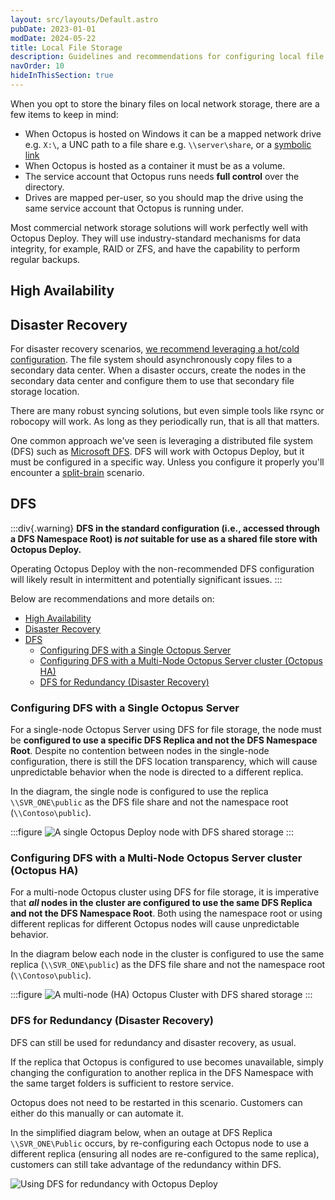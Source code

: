 ```yaml
---
layout: src/layouts/Default.astro
pubDate: 2023-01-01
modDate: 2024-05-22
title: Local File Storage
description: Guidelines and recommendations for configuring local file storage with Octopus Deploy.
navOrder: 10
hideInThisSection: true
---
```


When you opt to store the binary files on local network storage, there are a few items to keep in mind:

- When Octopus is hosted on Windows it can be a mapped network drive e.g. `X:\`, a UNC path to a file share e.g. `\\server\share`, or a [symbolic link](https://en.wikipedia.org/wiki/Symbolic_link)
- When Octopus is hosted as a container it must be as a volume.
- The service account that Octopus runs needs **full control** over the directory.
- Drives are mapped per-user, so you should map the drive using the same service account that Octopus is running under.

Most commercial network storage solutions will work perfectly well with Octopus Deploy.  They will use industry-standard mechanisms for data integrity, for example, RAID or ZFS, and have the capability to perform regular backups.  

## High Availability

<FileStorageHA />

## Disaster Recovery

For disaster recovery scenarios, [we recommend leveraging a hot/cold configuration](https://octopus.com/whitepapers/best-practice-for-self-hosted-octopus-deploy-ha-dr).  The file system should asynchronously copy files to a secondary data center.  When a disaster occurs, create the nodes in the secondary data center and configure them to use that secondary file storage location.

There are many robust syncing solutions, but even simple tools like rsync or robocopy will work.  As long as they periodically run, that is all that matters.

One common approach we've seen is leveraging a distributed file system (DFS) such as [Microsoft DFS](https://en.wikipedia.org/wiki/Distributed_File_System_(Microsoft)).  DFS will work with Octopus Deploy, but it must be configured in a specific way.  Unless you configure it properly you'll encounter a [split-brain](https://en.wikipedia.org/wiki/Split-brain_(computing)) scenario.

## DFS

:::div{.warning}
**DFS in the standard configuration (i.e., accessed through a DFS Namespace Root) is _not_ suitable for use as a shared file store with Octopus Deploy.**

Operating Octopus Deploy with the non-recommended DFS configuration will likely result in intermittent and potentially significant issues.
:::

Below are recommendations and more details on:

- [High Availability](#high-availability)
- [Disaster Recovery](#disaster-recovery)
- [DFS](#dfs)
  - [Configuring DFS with a Single Octopus Server](#configuring-dfs-with-a-single-octopus-server)
  - [Configuring DFS with a Multi-Node Octopus Server cluster (Octopus HA)](#configuring-dfs-with-a-multi-node-octopus-server-cluster-octopus-ha)
  - [DFS for Redundancy (Disaster Recovery)](#dfs-for-redundancy-disaster-recovery)

### Configuring DFS with a Single Octopus Server

For a single-node Octopus Server using DFS for file storage, the node must be **configured to use a specific DFS Replica and not the DFS Namespace Root**. Despite no contention between nodes in the single-node configuration, there is still the DFS location transparency, which will cause unpredictable behavior when the node is directed to a different replica.

In the diagram, the single node is configured to use the replica `\\SVR_ONE\public` as the DFS file share and not the namespace root (`\\Contoso\public`). 

:::figure
![A single Octopus Deploy node with DFS shared storage](/docs/getting-started/best-practices/images/single-node-od-with-dfs.png)
:::

### Configuring DFS with a Multi-Node Octopus Server cluster (Octopus HA)

For a multi-node Octopus cluster using DFS for file storage, it is imperative that **_all_ nodes in the cluster are configured to use the same DFS Replica and not the DFS Namespace Root**. Both using the namespace root or using different replicas for different Octopus nodes will cause unpredictable behavior.

In the diagram below each node in the cluster is configured to use the same replica (`\\SVR_ONE\public`) as the DFS file share and not the namespace root (`\\Contoso\public`). 

:::figure
![A multi-node (HA) Octopus Cluster with DFS shared storage](/docs/getting-started/best-practices/images/multi-node-od-with-dfs.png)
:::

### DFS for Redundancy (Disaster Recovery)

DFS can still be used for redundancy and disaster recovery, as usual.

If the replica that Octopus is configured to use becomes unavailable, simply changing the configuration to another replica in the DFS Namespace with the same target folders is sufficient to restore service.

Octopus does not need to be restarted in this scenario. Customers can either do this manually or can automate it.

In the simplified diagram below, when an outage at DFS Replica `\\SVR_ONE\Public` occurs, by re-configuring each Octopus node to use a different replica (ensuring all nodes are re-configured to the same replica), customers can still take advantage of the redundancy within DFS.

![Using DFS for redundancy with Octopus Deploy](/docs/getting-started/best-practices/images/dfs-for-redundancy.png)